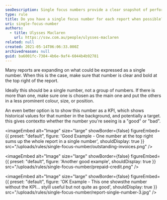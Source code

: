 ```yaml
---
seoDescription: Single focus numbers provide a clear snapshot of performance, making it easy to understand report findings and identify areas for improvement.
type: rule
title: Do you have a single focus number for each report when possible?
uri: single-focus-number
authors:
  - title: Ulysses Maclaren
    url: https://ssw.com.au/people/ulysses-maclaren
related: null
created: 2021-05-14T06:06:33.000Z
archivedreason: null
guid: ba6001fc-7384-4b6e-9af4-6044b4b92781
---
```


Many reports are expanding on what could be expressed as a single number. When this is the case, make sure that number is clear and bold at the top right of the report.

Ideally this should be a single number, not a group of numbers. If there is more than one, make sure one is chosen as the main one and put the others in a less prominent colour, size, or position.

An even better option is to show this number as a KPI, which shows historical values for that number in the background, and potentially a target. this gives contextto whether the number you're seeing is a "good" or "bad".

<imageEmbed
  alt="Image"
  size="large"
  showBorder={false}
  figureEmbed={{
    preset: "default",
    figure: 'Good Example - One number at the top right sums up the whole report in a single number',
    shouldDisplay: true
  }}
  src="/uploads/rules/single-focus-number/outstanding-invoices.png"
/>


<imageEmbed
  alt="Image"
  size="large"
  showBorder={false}
  figureEmbed={{
    preset: "default",
    figure: 'Another good example',
    shouldDisplay: true
  }}
  src="/uploads/rules/single-focus-number/prepaid-credit.png"
/>


<imageEmbed
  alt="Image"
  size="large"
  showBorder={false}
  figureEmbed={{
    preset: "default",
    figure: 'OK Example - This one showsthe number without the KPI... styill useful but not quite as good',
    shouldDisplay: true
  }}
  src="/uploads/rules/single-focus-number/report-single-number-3.jpg"
/>